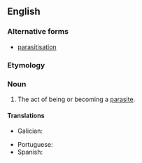 ==English==

===Alternative forms===
* [[parasitisation]]

===Etymology===
{{suffix|en|parasite|ization}}

===Noun===
{{en-noun|~}}

# The act of being or becoming a [[parasite]].

====Translations====
{{trans-top|}}
* Galician: {{t|gl|parasitación|f}}
{{trans-mid}}
* Portuguese: {{t+|pt|parasitação|f}}
* Spanish: {{t|es|parasitación|f}}
{{trans-bottom}}